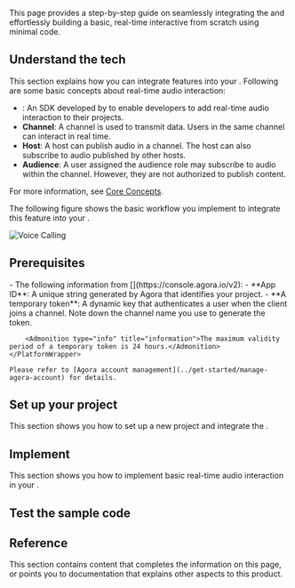 
This page provides a step-by-step guide on seamlessly integrating the <Vpd k="SDK"/> and effortlessly building a basic, real-time interactive <Vpl k="CLIENT"/> from scratch using minimal code.

## Understand the tech

This section explains how you can integrate <Vpd k="PRODUCT" /> features into your <Vpl k="CLIENT" />. Following are some basic concepts about real-time audio interaction:

- **<Vg k="ASDK"/>**: An SDK developed by <Vg k="COMPANY"/> to enable developers to add real-time audio interaction to their projects.
- **Channel**: A channel is used to transmit data. Users in the same channel can interact in real time.
- **Host**: A host can publish audio in a channel. The host can also subscribe to audio published by other hosts.
- **Audience**: A user assigned the audience role may subscribe to audio within the channel. However, they are not authorized to publish content.

For more information, see [Core Concepts](../overview/core-concepts).

The following figure shows the basic workflow you implement to integrate this feature into your <Vpl k="CLIENT" />.

![Voice Calling](/images/voice-sdk/get-started-sdk-voice.png)

## Prerequisites
<Prerequisites />
- The following information from [<Vg k="CONSOLE"/>](https://console.agora.io/v2):
    - **App ID**: A unique string generated by Agora that identifies your project.
    <PlatformWrapper notAllowed="python">
    - **A temporary token**: A dynamic key that authenticates a user when the client joins a channel. Note down the channel name you use to generate the token.
        
        <Admonition type="info" title="information">The maximum validity period of a temporary token is 24 hours.</Admonition>
    </PlatformWrapper>
    
    Please refer to [Agora account management](../get-started/manage-agora-account) for details.

## Set up your project
This section shows you how to set up a new <Vpl k="NAME"/> project and integrate the <Vg k="COMPANY" /> <Vpd k="SDK" />.

<ProjectSetup />

## Implement <Vpd k="NAME" />
This section shows you how to implement basic real-time audio interaction in your <Vpl k="CLIENT"/>.
 
<ProjectImplement/>


## Test the sample code
<ProjectTest/>

## Reference

This section contains content that completes the information on this page, or points you to documentation that explains other aspects to this product.

<Reference/>


